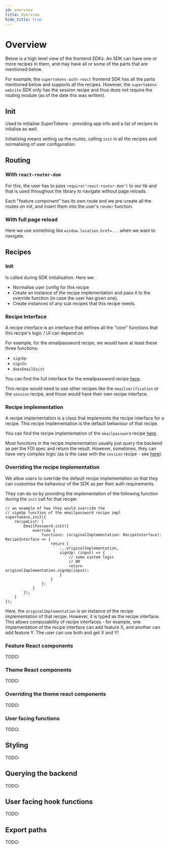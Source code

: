 ```yaml
---
id: overview
title: Overview
hide_title: true
---
```


# Overview

Below is a high level view of the frontend SDKs. An SDK can have one or more recipes in them, and may have all or some of the parts that are mentioned below.

For example, the `supertokens-auth-react` frontend SDK has all the parts mentioned below and supports all the recipes. However, the `supertokens-website` SDK only has the session recipe and thus does not require the routing module (as of the date this was written). 

## Init
Used to initialise SuperTokens - providing app info and a list of recipes to initalise as well.

Initialising means setting up the routes, calling `init` in all the recipes and normalising of user configuration.

## Routing
### With `react-router-dom`
For this, the user has to pass `require("react-router-dom")` to our lib and that is used throughout the library to navigate without page reloads.

Each "feature component" has its own route and we pre-create all the routes on init, and insert them into the user's `render` function.

### With full page reload
Here we use something like `window.location.href=...` when we want to navigate.

## Recipes
### Init
Is called during SDK initialisation. Here we: 
- Normalise user config for this recipe
- Create an instance of the recipe implementation and pass it to the override function (in case the user has given one).
- Create instances of any sub recipes that this recipe needs.

### Recipe Interface
A recipe interface is an interface that defines all the "core" functions that this recipe's logic / UI can depend on. 

For example, for the emailpassword recipe, we would have at least these three functions:
- `signUp`
- `signIn`
- `doesEmailExist`

You can find the full interface for the emailpassword recipe [here](https://github.com/supertokens/supertokens-auth-react/blob/master/lib/ts/recipe/emailpassword/types.ts#L456).

This recipe would need to use other recipes like the `emailverification` or the `session` recipe, and those would have their own recipe interface.

### Recipe implementation
A recipe implementation is a class that implements the recipe interface for a recipe. This recipe implementation is the default behaviour of that recipe.

You can find the recipe implementation of the `emailpassword` recipe [here](https://github.com/supertokens/supertokens-auth-react/blob/master/lib/ts/recipe/emailpassword/recipeImplementation.ts).

Most functions in the recipe implementation usually just query the backend as per the FDI spec and return the result. However, sometimes, they can have very complex logic (as is the case with the `session` recipe - see [here](https://github.com/supertokens/supertokens-website/blob/master/lib/ts/recipeImplementation.ts)).

### Overriding the recipe implementation
We allow users to override the default recipe implementation so that they can customise the behaviour of the SDK as per their auth requirements.

They can do so by providing the implementation of the following function during the `init` call for that recipe:
```tsx
// an example of how they would override the 
// signUp function of the emailpassword recipe impl
supertokens.init({
    recipeList: [
        EmailPassword.init({
            override {
                functions: (originalImplementation: RecipeInterface): RecipeInterface => {
                    return {
                        ...originalImplementation,
                        signUp: (input) => {
                            // some custom logic
                            // OR
                            return originalImplementation.signUp(input);
                        }
                    }
                };
            }
        });
    ]
});
```

Here, the `originalImplementation` is an instance of the recipe implementation of that recipe. However, it is typed as the recipe interface. This allows composability of recipe interfaces - for example, one implementation of the recipe interface can add feature X, and another can add feature Y. The user can use both and get X and Y!

### Feature React components
TODO:

### Theme React components
TODO:

### Overriding the theme react components
TODO:

### User facing functions
TODO:

## Styling
TODO:

## Querying the backend
TODO:

## User facing hook functions
TODO:

## Export paths
TODO: